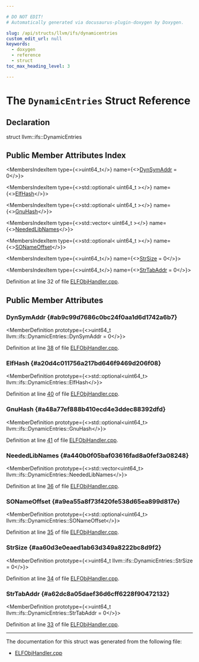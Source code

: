```yaml
---

# DO NOT EDIT!
# Automatically generated via docusaurus-plugin-doxygen by Doxygen.

slug: /api/structs/llvm/ifs/dynamicentries
custom_edit_url: null
keywords:
  - doxygen
  - reference
  - struct
toc_max_heading_level: 3

---
```





# The `DynamicEntries` Struct Reference

<DoxygenPage pluginConfig={pluginConfig}>



## Declaration

<CodeBlock>struct llvm::ifs::DynamicEntries</CodeBlock>

## Public Member Attributes Index

<MembersIndex>

<MembersIndexItem
  type={<>uint64&#95;t</>}
  name={<><a href="#ab9c99d7686c0bc24f0aa1d6d1742a6b7">DynSymAddr</a> = 0</>}>
</MembersIndexItem>

<MembersIndexItem
  type={<>std::optional&lt; uint64&#95;t &gt;</>}
  name={<><a href="#a20d4c011756a217bd646f9469d206f08">ElfHash</a></>}>
</MembersIndexItem>

<MembersIndexItem
  type={<>std::optional&lt; uint64&#95;t &gt;</>}
  name={<><a href="#a48a77ef888b410ecd4e3ddec88392dfd">GnuHash</a></>}>
</MembersIndexItem>

<MembersIndexItem
  type={<>std::vector&lt; uint64&#95;t &gt;</>}
  name={<><a href="#a440b0f05baf03616fad8a0fef3a08248">NeededLibNames</a></>}>
</MembersIndexItem>

<MembersIndexItem
  type={<>std::optional&lt; uint64&#95;t &gt;</>}
  name={<><a href="#a9ea55a8f73f420fe538d65ea899d817e">SONameOffset</a></>}>
</MembersIndexItem>

<MembersIndexItem
  type={<>uint64&#95;t</>}
  name={<><a href="#aa60d3e0eaed1ab63d349a8222bc8d9f2">StrSize</a> = 0</>}>
</MembersIndexItem>

<MembersIndexItem
  type={<>uint64&#95;t</>}
  name={<><a href="#a62dc8a05daef36d6cff6228f90472132">StrTabAddr</a> = 0</>}>
</MembersIndexItem>

</MembersIndex>


Definition at line 32 of file <a href="/docs/api/files/lib/lib/interfacestub/elfobjhandler-cpp">ELFObjHandler.cpp</a>.

<SectionDefinition>

## Public Member Attributes

### DynSymAddr {#ab9c99d7686c0bc24f0aa1d6d1742a6b7}

<MemberDefinition
  prototype={<>uint64&#95;t llvm::ifs::DynamicEntries::DynSymAddr = 0</>}>

Definition at line <a href="/docs/api/files/lib/lib/interfacestub/elfobjhandler-cpp/#l00038">38</a> of file <a href="/docs/api/files/lib/lib/interfacestub/elfobjhandler-cpp">ELFObjHandler.cpp</a>.
</MemberDefinition>

### ElfHash {#a20d4c011756a217bd646f9469d206f08}

<MemberDefinition
  prototype={<>std::optional&lt;uint64&#95;t&gt; llvm::ifs::DynamicEntries::ElfHash</>}>

Definition at line <a href="/docs/api/files/lib/lib/interfacestub/elfobjhandler-cpp/#l00040">40</a> of file <a href="/docs/api/files/lib/lib/interfacestub/elfobjhandler-cpp">ELFObjHandler.cpp</a>.
</MemberDefinition>

### GnuHash {#a48a77ef888b410ecd4e3ddec88392dfd}

<MemberDefinition
  prototype={<>std::optional&lt;uint64&#95;t&gt; llvm::ifs::DynamicEntries::GnuHash</>}>

Definition at line <a href="/docs/api/files/lib/lib/interfacestub/elfobjhandler-cpp/#l00041">41</a> of file <a href="/docs/api/files/lib/lib/interfacestub/elfobjhandler-cpp">ELFObjHandler.cpp</a>.
</MemberDefinition>

### NeededLibNames {#a440b0f05baf03616fad8a0fef3a08248}

<MemberDefinition
  prototype={<>std::vector&lt;uint64&#95;t&gt; llvm::ifs::DynamicEntries::NeededLibNames</>}>

Definition at line <a href="/docs/api/files/lib/lib/interfacestub/elfobjhandler-cpp/#l00036">36</a> of file <a href="/docs/api/files/lib/lib/interfacestub/elfobjhandler-cpp">ELFObjHandler.cpp</a>.
</MemberDefinition>

### SONameOffset {#a9ea55a8f73f420fe538d65ea899d817e}

<MemberDefinition
  prototype={<>std::optional&lt;uint64&#95;t&gt; llvm::ifs::DynamicEntries::SONameOffset</>}>

Definition at line <a href="/docs/api/files/lib/lib/interfacestub/elfobjhandler-cpp/#l00035">35</a> of file <a href="/docs/api/files/lib/lib/interfacestub/elfobjhandler-cpp">ELFObjHandler.cpp</a>.
</MemberDefinition>

### StrSize {#aa60d3e0eaed1ab63d349a8222bc8d9f2}

<MemberDefinition
  prototype={<>uint64&#95;t llvm::ifs::DynamicEntries::StrSize = 0</>}>

Definition at line <a href="/docs/api/files/lib/lib/interfacestub/elfobjhandler-cpp/#l00034">34</a> of file <a href="/docs/api/files/lib/lib/interfacestub/elfobjhandler-cpp">ELFObjHandler.cpp</a>.
</MemberDefinition>

### StrTabAddr {#a62dc8a05daef36d6cff6228f90472132}

<MemberDefinition
  prototype={<>uint64&#95;t llvm::ifs::DynamicEntries::StrTabAddr = 0</>}>

Definition at line <a href="/docs/api/files/lib/lib/interfacestub/elfobjhandler-cpp/#l00033">33</a> of file <a href="/docs/api/files/lib/lib/interfacestub/elfobjhandler-cpp">ELFObjHandler.cpp</a>.
</MemberDefinition>

</SectionDefinition>

<hr/>

The documentation for this struct was generated from the following file:

<ul>
<li><a href="/docs/api/files/lib/lib/interfacestub/elfobjhandler-cpp">ELFObjHandler.cpp</a></li>
</ul>

</DoxygenPage>
